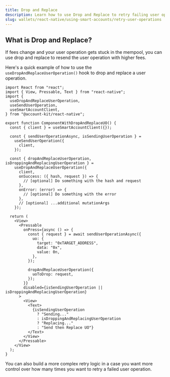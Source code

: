 ```yaml
---
title: Drop and Replace
description: Learn how to use Drop and Replace to retry failing user operations.
slug: wallets/react-native/using-smart-accounts/retry-user-operations
---
```





## What is Drop and Replace?

If fees change and your user operation gets stuck in the mempool, you can use drop and replace to resend the user operation with higher fees.

Here's a quick example of how to use the `useDropAndReplaceUserOperation()` hook to drop and replace a user operation.

```tsx twoslash
import React from "react";
import { View, Pressable, Text } from "react-native";
import {
  useDropAndReplaceUserOperation,
  useSendUserOperation,
  useSmartAccountClient,
} from "@account-kit/react-native";

export function ComponentWithDropAndReplaceUO() {
  const { client } = useSmartAccountClient({});

  const { sendUserOperationAsync, isSendingUserOperation } =
    useSendUserOperation({
      client,
    });

  const { dropAndReplaceUserOperation, isDroppingAndReplacingUserOperation } =
    useDropAndReplaceUserOperation({
      client,
      onSuccess: ({ hash, request }) => {
        // [optional] Do something with the hash and request
      },
      onError: (error) => {
        // [optional] Do something with the error
      },
      // [optional] ...additional mutationArgs
    });

  return (
    <View>
      <Pressable
        onPress={async () => {
          const { request } = await sendUserOperationAsync({
            uo: {
              target: "0xTARGET_ADDRESS",
              data: "0x",
              value: 0n,
            },
          });

          dropAndReplaceUserOperation({
            uoToDrop: request,
          });
        }}
        disabled={isSendingUserOperation || isDroppingAndReplacingUserOperation}
      >
        <View>
          <Text>
            {isSendingUserOperation
              ? "Sending..."
              : isDroppingAndReplacingUserOperation
              ? "Replacing..."
              : "Send then Replace UO"}
          </Text>
        </View>
      </Pressable>
    </View>
  );
}
```

You can also build a more complex retry logic in a case you want more control over how many times you want to retry a failed user operation.

